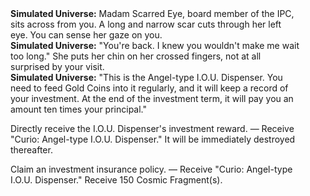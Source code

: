 {{Dialogue Start}}
:'''Simulated Universe:''' Madam Scarred Eye, board member of the IPC, sits across from you. A long and narrow scar cuts through her left eye. You can sense her gaze on you.
:'''Simulated Universe:''' "You're back. I knew you wouldn't make me wait too long." She puts her chin on her crossed fingers, not at all surprised by your visit.
:'''Simulated Universe:''' "This is the Angel-type I.O.U. Dispenser. You need to feed Gold Coins into it regularly, and it will keep a record of your investment. At the end of the investment term, it will pay you an amount ten times your principal."
:{{DIcon|Star}} Directly receive the I.O.U. Dispenser's investment reward. &mdash; Receive "Curio: Angel-type I.O.U. Dispenser." It will be immediately destroyed thereafter.
:{{DIcon|Star}} Claim an investment insurance policy. &mdash; Receive "Curio: Angel-type I.O.U. Dispenser." Receive 150 Cosmic Fragment(s).
{{Dialogue End}}